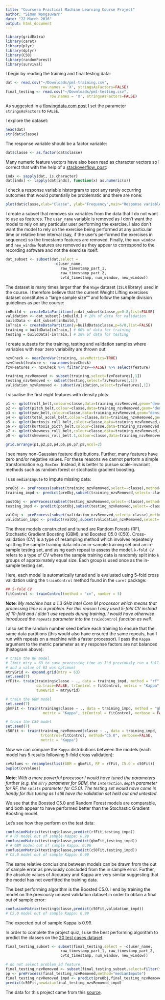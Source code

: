 ```yaml
---
title: "Coursera Practical Machine Learning Course Project"
author: "Simon Wongsuwarn"
date: "22 March 2016"
output: html_document
---
```


```r
library(gridExtra)
library(caret)
library(plyr)
library(dplyr)
library(C50)
library(randomForest)
library(survival)
```

I begin by reading the training and final testing data:

```r
dat <- read.csv("~/Downloads/pml-training.csv", 
                row.names = 'X', stringsAsFactors=FALSE)
final_testing <- read.csv("~/Downloads/pml-testing.csv", 
                    row.names = 'X', stringsAsFactors=FALSE)
```

As suggested in a [flowingdata.com post](https://flowingdata.com/2015/02/18/loading-data-and-basic-formatting-in-r/) 
I set the parameter `stringsAsFactors` to `FALSE`.

I explore the dataset:

```r
head(dat)
str(dat$classe)
```

The response variable should be a factor variable:

```r
dat$classe <- as.factor(dat$classe)
```

Many numeric feature vectors have also been read as character vectors so I
correct that with the help of a [stackoverflow_post](http://stackoverflow.com/questions/27528907/how-to-convert-data-frame-column-from-factor-to-numeric
):

```r
indx <- sapply(dat, is.character)
dat[indx] <- lapply(dat[indx], function(x) as.numeric(x))
```

I check a response variable historgram to spot any rarely occurring outcomes
that would potentially be problematic and there are none:

```r
plot(dat$classe,xlab="Classe", ylab="Frequency",main="Response variable histogram")
```

I create a subset that removes six variables from the data that I do not want 
to use as features. The `user_name` variable is removed as I don't want the
model to rely on any particular user performing the exercise. I also don't 
want the model to rely on the exercise being performed at any particular time or
relative time interval (say, if the user's performed the exercises in sequence)
so the timestamp features are removed. Finally, the `num_window` and 
`new_window` features are removed as they appear to correspond to the 
recording software and not the exercise itself:

```r
dat_subset <- subset(dat,select = 
                      -c(user_name,
                         raw_timestamp_part_1,
                         raw_timestamp_part_2,
                         cvtd_timestamp, num_window, new_window))
```

The dataset is many times larger than the `Wage` dataset (`ISLR` library) 
used in the course. I therefore believe that the current Weight Lifting
exercises dataset constitutes a "large sample size"" and follow the sample 
division guidelines as per the course:

```r
inBuild <- createDataPartition(y=dat_subset$classe,p=0.8,list=FALSE)
validation <- dat_subset[-inBuild,] # 20% of data for validation
buildData <- dat_subset[inBuild,]
inTrain <- createDataPartition(y=buildData$classe,p=6/8,list=FALSE)
training = buildData[inTrain,] # 60% of data for training
testing = buildData[-inTrain,] # 20% of data for testing
```

I create subsets for the training, testing and validation samples where 
variables with near zero variability are thrown out:

```r
nzvCheck <- nearZeroVar(training, saveMetrics=TRUE)
nzvCheck$feature <- row.names(nzvCheck) 
fzvFeatures <- nzvCheck %>% filter(nzv==FALSE) %>% select(feature)

training_nzvRemoved <- subset(training,select=fzvFeatures[,1])
testing_nzvRemoved <- subset(testing,select=fzvFeatures[,1])
validation_nzvRemoved <- subset(validation,select=fzvFeatures[,1])
```

I visualise the first eight features with density plots:

```r
p1 <- qplot(roll_belt,colour=classe,data=training_nzvRemoved,geom="density")
p2 <- qplot(pitch_belt,colour=classe,data=training_nzvRemoved,geom="density")
p3 <- qplot(yaw_belt,colour=classe,data=training_nzvRemoved,geom="density")
p4 <- qplot(total_accel_belt,colour=classe,data=training_nzvRemoved,geom="density")
p5 <- qplot(kurtosis_roll_belt,colour=classe,data=training_nzvRemoved,geom="density")
p6 <- qplot(kurtosis_picth_belt,colour=classe,data=training_nzvRemoved,geom="density")
p7 <- qplot(skewness_roll_belt,colour=classe,data=training_nzvRemoved,geom="density")
p8 <- qplot(skewness_roll_belt.1,colour=classe,data=training_nzvRemoved,geom="density")

grid.arrange(p1,p2,p3,p4,p5,p6,p7,p8,ncol=2)
```

I see many non-Gaussian feature distributions. Further, many features have zero 
and/or negative values. For these reasons we cannot perform a simple 
transformation e.g. `BoxCox`. Instead, it is better to pursue scale-invariant
methods such as random forest or stochastic gradient boosting.

I use `medianImpute` to impute missing data:

```r
preObj <- preProcess(subset(training_nzvRemoved,select=-classe),method="medianImpute")
training_impd <- predict(preObj,subset(training_nzvRemoved,select=-classe))

postObj <- preProcess(subset(testing_nzvRemoved,select=-classe),method="medianImpute")
testing_impd <- predict(postObj,subset(testing_nzvRemoved,select=-classe))

valObj <- preProcess(subset(validation_nzvRemoved,select=-classe),method="medianImpute")
validation_impd <- predict(valObj,subset(validation_nzvRemoved,select=-classe))
```

The three models constructed and tuned are Random Forests (RF), Stochastic 
Gradient Boosting (GBM), and Boosted C5.0 (C50). Cross-validation (CV) is a type of resampling method which involves repeatedly splitting the sample training data into an in-sample training set and an in-sample testing set, and using each repeat to assess the model. `k-fold CV` refers to a type of CV where the sample training data is randomly split into `k` groups of approximately equal size. Each group is used once as the in-sample testing set.  

Here, each model is automatically tuned and is evaluated using 5-fold cross 
validation using the `trainControl` method found in the `caret` package:

```r
## 5-fold CV
fitControl <- trainControl(method = "cv", number = 5)
```

**Note**: *My machine has a 1.3 GHz Intel Core M processor which means that 
processing time is a problem. For this reason I only used 5-fold CV instead of
10-fold and I didn't use repeats during training. I would have otherwise 
introduced the `repeats` parameter into the `trainControl` function as well.*

I also set the random number seed before each training to ensure that the same 
data partitions (this would also have ensured the same repeats, had I run with
repeats on a machine with a faster processor). I pass the `Kappa` argument to
the metric parameter as my response factors are not balanced (histogram above):

```r
# train the RF model
# limit mtry = 63 to save processing time as I'd previously run a full grid
# and a value of 63 was optimum)
mtryGrid <- expand.grid(mtry = 63)
set.seed(7)
rfFit<- train(training$classe ~ ., data = training_impd, method = "rf",
              do.trace=FALSE, trControl = fitControl, metric = "Kappa",
              tuneGrid = mtryGrid)

# train the GBM model
set.seed(7)
gbmFit <- train(training$classe ~ ., data = training_impd, method = "gbm",
                 metric = "Kappa", trControl = fitControl, verbose = FALSE)

# train the C50 model
set.seed(7)
c50Fit <- train(training_nzvRemoved$classe ~ ., data = training_impd,
                trControl=fitControl, method="C5.0", verbose=FALSE,
                metric = "Kappa")
```

Now we can compare the `Kappa` distributions between the models (each model has
5 results following 5-fold cross validation):

```r
cvValues <- resamples(list(GBM = gbmFit, RF = rfFit, C5.0 = c50Fit))
bwplot(cvValues)
```

**Note**: *With a more powerful processor I would have tuned the parameters further (e.g.
the `mTry` parameter for GBM, the `interaction.depth` parameter for RF, the `splits` parameter for C5.0). The testing set would have come in handy for this tuning
as I still have the validation set held out and untested.*

We see that the Boosted C5.0 and Random Forest models are comparable, and both appear to have performed better than the Stochastic Gradient Boosting model.

Let's see how they perform on the test data:

```r
confusionMatrix(testing$classe,predict(rfFit,testing_impd))
# # RF model out of sample Kappa: 0.99
confusionMatrix(testing$classe,predict(gbmFit,testing_impd))
# # GBM model out of sample Kappa: 0.96
confusionMatrix(testing$classe,predict(c50Fit,testing_impd))
# C5.0 model out of sample Kappa: 0.99
```

The same relative conclusions between models can be drawn from the out of 
sample error as previously concluded from the in sample error. Further, the
absolute values of Accuracy and Kappa are very similar suggesting that the 
model has not overfitted the training data.

The best performing algorithm is the Boosted C5.0. I end by training the 
model on the previously unused validation dataset in order to obtain a final
out of sample error:

```r
confusionMatrix(testing$classe,predict(c50Fit,validation_impd))
# C5.0 model out of sample Kappa: 0.99
```

The expected out of sample Kappa is 0.99.

In order to complete the project quiz, I use the best performing algorithm to
predict the classes on the [20 test cases dataset](https://d396qusza40orc.cloudfront.net/predmachlearn/pml-testing.csv).

```r
final_testing_subset <- subset(final_testing,select = -c(user_name,
                         raw_timestamp_part_1, raw_timestamp_part_2,
                         cvtd_timestamp, num_window, new_window))

# do not select problem_id feature
final_testing_nzvRemoved <- subset(final_testing_subset,select=filter(fzvFeatures,feature!="classe")$feature)
pp <- preProcess(final_testing_nzvRemoved,method="medianImpute")
final_testing_nzvRemoved_impd <- predict(preObj,final_testing_nzvRemoved)
predict(c50Fit,newdata=final_testing_nzvRemoved_impd)
```

The data for this project came from this [source](http://groupware.les.inf.puc-rio.br/har).
